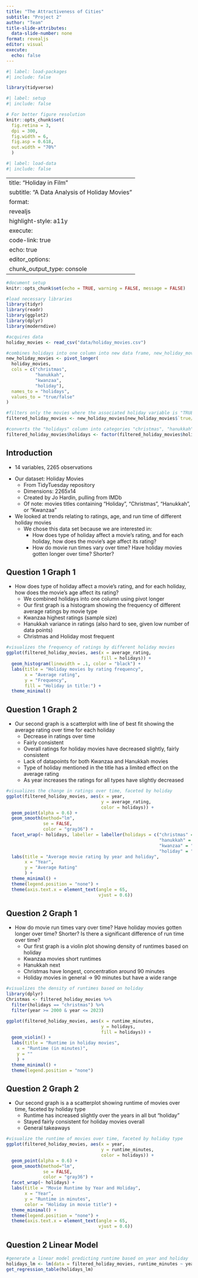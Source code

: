 ```yaml
---
title: "The Attractiveness of Cities"
subtitle: "Project 2"
author: "Team"
title-slide-attributes:
  data-slide-number: none
format: revealjs
editor: visual
execute:
  echo: false
---
```


```r
#| label: load-packages
#| include: false

library(tidyverse)
```

```r
#| label: setup
#| include: false

# For better figure resolution
knitr::opts_chunk$set(
  fig.retina = 3, 
  dpi = 300, 
  fig.width = 6, 
  fig.asp = 0.618, 
  out.width = "70%"
  )
```

```r
#| label: load-data
#| include: false
```

---
title: "Holiday in Film"
subtitle: "A Data Analysis of Holiday Movies"
format: 
  revealjs
highlight-style: a11y
execute:
  code-link: true
  echo: true
editor_options: 
  chunk_output_type: console
---

```r
#document setup
knitr::opts_chunk$set(echo = TRUE, warning = FALSE, message = FALSE)
```

```r
#load necessary libraries
library(tidyr)
library(readr)
library(ggplot2)
library(dplyr)
library(moderndive)
```

```r
#acquires data
holiday_movies <- read_csv("data/holiday_movies.csv")

#combines holidays into one column into new data frame, new_holiday_movies
new_holiday_movies <- pivot_longer(
  holiday_movies,
  cols = c("christmas", 
           "hanukkah", 
           "kwanzaa", 
           "holiday"),
  names_to = "holidays",
  values_to = "true/false"
)

#filters only the movies where the associated holiday variable is "TRUE" (eg. if film has "christmas", it will not display "FALSE" for hanukkah, kwanzaa, and holiday). Creates data frame filtered_holiday_movies
filtered_holiday_movies <- new_holiday_movies[new_holiday_movies$`true/false`, ]

#converts the "holidays" column into categories "christmas", "hanukkah", "kwanzaa", "holiday", useful for being graphed later
filtered_holiday_movies$holidays <- factor(filtered_holiday_movies$holidays, levels = c("christmas", "hanukkah", "kwanzaa", "holiday"))
```

## Introduction {.smaller}

::: notes
-   14 variables, 2265 observations
:::

-   Our dataset: Holiday Movies
    -   From TidyTuesday repository
    -   Dimensions: 2265x14
    -   Created by Jo Hardin, pulling from IMDb
    -   Of note: movies titles containing "Holiday", "Christmas", "Hanukkah", or "Kwanzaa"
-   We looked at trends relating to ratings, age, and run time of different holiday movies
    -   We chose this data set because we are interested in:
        -   How does type of holiday affect a movie's rating, and for each holiday, how does the movie's age affect its rating?
        -   How do movie run times vary over time? Have holiday movies gotten longer over time? Shorter?

## Question 1 Graph 1 {.smaller}

::: notes
-   How does type of holiday affect a movie's rating, and for each holiday, how does the movie's age affect its rating?
    -   We combined holidays into one column using pivot longer
    -   Our first graph is a histogram showing the frequency of different average ratings by movie type
    -   Kwanzaa highest ratings (sample size)
    -   Hanukkah variance in ratings (also hard to see, given low number of data points)
    -   Christmas and Holiday most frequent
:::

```r
#visualizes the frequency of ratings by different holiday movies
ggplot(filtered_holiday_movies, aes(x = average_rating, 
                                    fill = holidays)) +
  geom_histogram(linewidth = .1, color = "black") +
  labs(title = "Holiday movies by rating frequency",
       x = "Average rating",
       y = "Frequency",
       fill = "Holiday in title:") +
  theme_minimal()
```

## Question 1 Graph 2 {.smaller}

::: notes
-   Our second graph is a scatterplot with line of best fit showing the average rating over time for each holiday
    -   Decrease in ratings over time
    -   Fairly consistent
    -   Overall ratings for holiday movies have decreased slightly, fairly consistent
    -   Lack of datapoints for both Kwanzaa and Hanukkah movies
    -   Type of holiday mentioned in the title has a limited effect on the average rating
    -   As year increases the ratings for all types have slightly decreased
:::

```r
#visualizes the change in ratings over time, faceted by holiday
ggplot(filtered_holiday_movies, aes(x = year, 
                                    y = average_rating, 
                                    color = holidays)) +
  geom_point(alpha = 0.6) +
  geom_smooth(method="lm", 
              se = FALSE, 
              color = "gray36") +
  facet_wrap(~ holidays, labeller = labeller(holidays = c("christmas" = "Christmas", 
                                                          "hanukkah" = "Hanukkah", 
                                                          "kwanzaa" = "Kwanzaa",
                                                          "holiday" = "Holiday"))) +
  labs(title = "Average movie rating by year and holiday",
       x = "Year", 
       y = "Average Rating"
       ) +
  theme_minimal() +
  theme(legend.position = "none") +
  theme(axis.text.x = element_text(angle = 65, 
                                   vjust = 0.6))
```

## Question 2 Graph 1 {.smaller}

::: notes
-   How do movie run times vary over time? Have holiday movies gotten longer over time? Shorter? Is there a significant difference of run time over time?
    -   Our first graph is a violin plot showing density of runtimes based on holiday
    -   Kwanzaa movies short runtimes
    -   Hanukkah next
    -   Christmas have longest, concentration around 90 minutes
    -   Holiday movies in general -\> 90 minutes but have a wide range
:::

```r
#visualizes the density of runtimes based on holiday
library(dplyr)
Christmas <- filtered_holiday_movies %>%
  filter(holidays == "christmas") %>%
  filter(year >= 2000 & year <= 2023)

ggplot(filtered_holiday_movies, aes(x = runtime_minutes, 
                                    y = holidays, 
                                    fill = holidays)) +
  geom_violin() +
  labs(title = "Runtime in holiday movies",
    x = "Runtime (in minutes)",
    y = ""
    ) +
  theme_minimal() +
  theme(legend.position = "none")
```

## Question 2 Graph 2 {.smaller}

::: notes
-   Our second graph is a a scatterplot showing runtime of movies over time, faceted by holiday type
    -   Runtime has increased slightly over the years in all but "holiday"
    -   Stayed fairly consistent for holiday movies overall
    -   General takeaways
:::

```r
#visualize the runtime of movies over time, faceted by holiday type
ggplot(filtered_holiday_movies, aes(x = year, 
                                    y = runtime_minutes, 
                                    color = holidays)) +
  geom_point(alpha = 0.6) +
  geom_smooth(method="lm", 
              se = FALSE, 
              color = "gray36") +
  facet_wrap(~ holidays) +
  labs(title = "Movie Runtime by Year and Holiday",
       x = "Year", 
       y = "Runtime in minutes",
       color = "Holiday in movie title") +
  theme_minimal() +
  theme(legend.position = "none") +
  theme(axis.text.x = element_text(angle = 65, 
                                   vjust = 0.6))
```

## Question 2 Linear Model {.smaller}

```r
#generate a linear model predicting runtime based on year and holiday 
holidays_lm <- lm(data = filtered_holiday_movies, runtime_minutes ~ year + holidays)
get_regression_table(holidays_lm)
```
